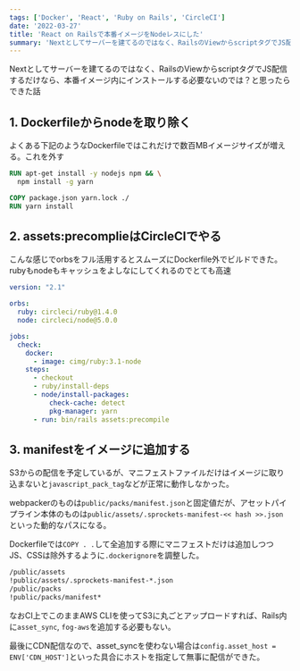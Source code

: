 ```yaml
---
tags: ['Docker', 'React', 'Ruby on Rails', 'CircleCI']
date: '2022-03-27'
title: 'React on Railsで本番イメージをNodeレスにした'
summary: 'Nextとしてサーバーを建てるのではなく、RailsのViewからscriptタグでJS配信するだけなら、本番イメージ内にインストールする必要ないのでは？と思ったらできた話'
---
```



Nextとしてサーバーを建てるのではなく、RailsのViewからscriptタグでJS配信するだけなら、本番イメージ内にインストールする必要ないのでは？と思ったらできた話

## 1. Dockerfileからnodeを取り除く

よくある下記のようなDockerfileではこれだけで数百MBイメージサイズが増える。これを外す

```Dockerfile
RUN apt-get install -y nodejs npm && \
  npm install -g yarn

COPY package.json yarn.lock ./
RUN yarn install
```

## 2. assets:precomplieはCircleCIでやる

こんな感じでorbsをフル活用するとスムーズにDockerfile外でビルドできた。rubyもnodeもキャッシュをよしなにしてくれるのでとても高速

```yml
version: "2.1"

orbs:
  ruby: circleci/ruby@1.4.0
  node: circleci/node@5.0.0

jobs:
  check:
    docker:
      - image: cimg/ruby:3.1-node
    steps:
      - checkout
      - ruby/install-deps
      - node/install-packages:
          check-cache: detect
          pkg-manager: yarn
      - run: bin/rails assets:precompile
```

## 3. manifestをイメージに追加する

S3からの配信を予定しているが、マニフェストファイルだけはイメージに取り込まないと`javascript_pack_tag`などが正常に動作しなかった。

webpackerのものは`public/packs/manifest.json`と固定値だが、アセットパイプライン本体のものは`public/assets/.sprockets-manifest-<< hash >>.json`といった動的なパスになる。

Dockerfileでは`COPY . .`して全追加する際にマニフェストだけは追加しつつJS、CSSは除外するように`.dockerignore`を調整した。

```bash
/public/assets
!public/assets/.sprockets-manifest-*.json
/public/packs
!public/packs/manifest*
```

なおCI上でこのままAWS CLIを使ってS3に丸ごとアップロードすれば、Rails内に`asset_sync`, `fog-aws`を追加する必要もない。

最後にCDN配信なので、asset_syncを使わない場合は`config.asset_host = ENV['CDN_HOST']`といった具合にホストを指定して無事に配信ができた。
